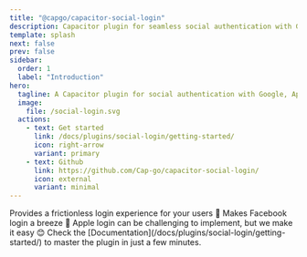 ```yaml
---
title: "@capgo/capacitor-social-login"
description: Capacitor plugin for seamless social authentication with Google, Apple, and Facebook, enhancing user login security and experience.
template: splash
next: false
prev: false
sidebar:
  order: 1
  label: "Introduction"
hero:
  tagline: A Capacitor plugin for social authentication with Google, Apple, and Facebook, making user login seamless and secure.
  image:
    file: /social-login.svg
  actions:
    - text: Get started
      link: /docs/plugins/social-login/getting-started/
      icon: right-arrow
      variant: primary
    - text: Github
      link: https://github.com/Cap-go/capacitor-social-login/
      icon: external
      variant: minimal
---
```



<CardGrid stagger>
  <Card title="Google login" icon="rocket">
    Provides a frictionless login experience for your users 🚀
  </Card>
  <Card title="Facebook login" icon="pencil">
    Makes Facebook login a breeze 💨
  </Card>
  <Card title="Apple login" icon="setting">
    Apple login can be challenging to implement, but we make it easy 😊
  </Card>
  <Card title="Comprehensive Documentation" icon="open-book">
    Check the [Documentation](/docs/plugins/social-login/getting-started/) to master the plugin in just a few minutes.
  </Card>
</CardGrid>
